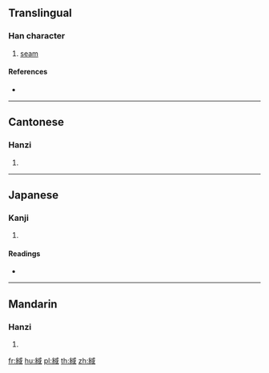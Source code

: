 {{character info/new}}
==Translingual==

===Han character===
{{Han char|rn=120|rad=糸|as=08|sn=14|four=23950|canj=VFIRM}}

# [[seam]]

====References====
* {{Han ref|kx=0929.130|dkj=27608|dj=1367.070|hdz=53410.060|uh=7DCE|ud=32206|bh=E36B|bd=58219}}

----

==Cantonese==

===Hanzi===
{{yue-hanzi|jyut=wik6|y=wik6}}

# {{defn|lang=yue|sort=糸08}}

----

==Japanese==

===Kanji===
{{ja-kanji|grade=|rs=糸08}}

# {{defn|lang=ja|sort=糸08}}

====Readings====
* {{ja-readings|on=[[よく]] (yoku), [[いき]] (iki), [[きょく]] (kyoku), [[こく]] (koku), [[いく]] (iku)|kun=[[ぬいかぎり]] (nuikagiri)|nanori=}}

----

==Mandarin==

===Hanzi===
{{cmn-hanzi|pin=[[yù]] ([[yu4]])|wg=yü<sup>4</sup>}}

# {{defn|lang=cmn|sort=糸08}}

[[fr:緎]]
[[hu:緎]]
[[pl:緎]]
[[th:緎]]
[[zh:緎]]